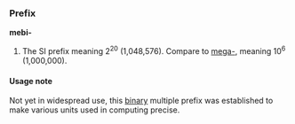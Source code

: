 ===Prefix===
'''mebi-'''

#The SI prefix meaning 2<sup>20</sup> (1,048,576). Compare to [[mega-]], meaning 10<sup>6</sup> (1,000,000).

====Usage note====
Not yet in widespread use, this [[binary]] multiple prefix was established to make various units used in computing precise.